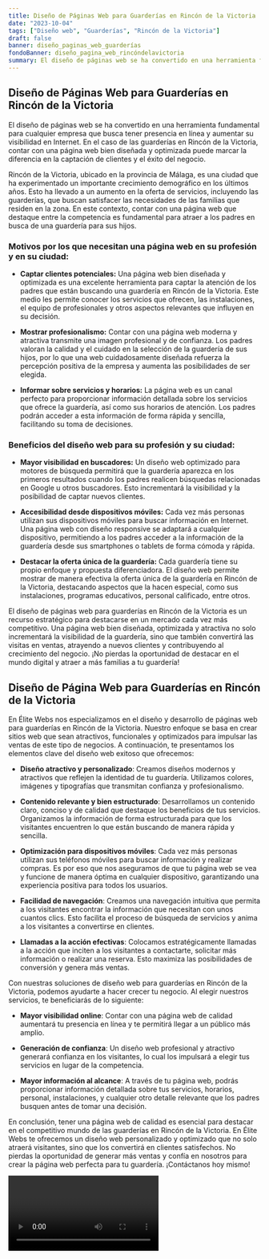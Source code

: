 ```yaml
---
title: Diseño de Páginas Web para Guarderías en Rincón de la Victoria
date: "2023-10-04"
tags: ["Diseño web", "Guarderías", "Rincón de la Victoria"]
draft: false
banner: diseño_paginas_web_guarderías
fondoBanner: diseño_pagina_web_rincóndelavictoria
summary: El diseño de páginas web se ha convertido en una herramienta fundamental para cualquier empresa que busca tener presencia en línea y aumentar su visibilidad en Internet. En el caso de las guarderías en Rincón de la Victoria, contar con una página web bien diseñada y optimizada puede marcar la diferencia en la captación de clientes y el éxito del negocio.
---
```



## Diseño de Páginas Web para Guarderías en Rincón de la Victoria

El diseño de páginas web se ha convertido en una herramienta fundamental para cualquier empresa que busca tener presencia en línea y aumentar su visibilidad en Internet. En el caso de las guarderías en Rincón de la Victoria, contar con una página web bien diseñada y optimizada puede marcar la diferencia en la captación de clientes y el éxito del negocio.

Rincón de la Victoria, ubicado en la provincia de Málaga, es una ciudad que ha experimentado un importante crecimiento demográfico en los últimos años. Esto ha llevado a un aumento en la oferta de servicios, incluyendo las guarderías, que buscan satisfacer las necesidades de las familias que residen en la zona. En este contexto, contar con una página web que destaque entre la competencia es fundamental para atraer a los padres en busca de una guardería para sus hijos.

### Motivos por los que necesitan una página web en su profesión y en su ciudad:

- **Captar clientes potenciales:** Una página web bien diseñada y optimizada es una excelente herramienta para captar la atención de los padres que están buscando una guardería en Rincón de la Victoria. Este medio les permite conocer los servicios que ofrecen, las instalaciones, el equipo de profesionales y otros aspectos relevantes que influyen en su decisión.

- **Mostrar profesionalismo:** Contar con una página web moderna y atractiva transmite una imagen profesional y de confianza. Los padres valoran la calidad y el cuidado en la selección de la guardería de sus hijos, por lo que una web cuidadosamente diseñada refuerza la percepción positiva de la empresa y aumenta las posibilidades de ser elegida.

- **Informar sobre servicios y horarios:** La página web es un canal perfecto para proporcionar información detallada sobre los servicios que ofrece la guardería, así como sus horarios de atención. Los padres podrán acceder a esta información de forma rápida y sencilla, facilitando su toma de decisiones.

### Beneficios del diseño web para su profesión y su ciudad:

- **Mayor visibilidad en buscadores:** Un diseño web optimizado para motores de búsqueda permitirá que la guardería aparezca en los primeros resultados cuando los padres realicen búsquedas relacionadas en Google u otros buscadores. Esto incrementará la visibilidad y la posibilidad de captar nuevos clientes.

- **Accesibilidad desde dispositivos móviles:** Cada vez más personas utilizan sus dispositivos móviles para buscar información en Internet. Una página web con diseño responsive se adaptará a cualquier dispositivo, permitiendo a los padres acceder a la información de la guardería desde sus smartphones o tablets de forma cómoda y rápida.

- **Destacar la oferta única de la guardería:** Cada guardería tiene su propio enfoque y propuesta diferenciadora. El diseño web permite mostrar de manera efectiva la oferta única de la guardería en Rincón de la Victoria, destacando aspectos que la hacen especial, como sus instalaciones, programas educativos, personal calificado, entre otros.

El diseño de páginas web para guarderías en Rincón de la Victoria es un recurso estratégico para destacarse en un mercado cada vez más competitivo. Una página web bien diseñada, optimizada y atractiva no solo incrementará la visibilidad de la guardería, sino que también convertirá las visitas en ventas, atrayendo a nuevos clientes y contribuyendo al crecimiento del negocio. ¡No pierdas la oportunidad de destacar en el mundo digital y atraer a más familias a tu guardería!

<GifSeo />

<Cta />

## Diseño de Página Web para Guarderías en Rincón de la Victoria

En Élite Webs nos especializamos en el diseño y desarrollo de páginas web para guarderías en Rincón de la Victoria. Nuestro enfoque se basa en crear sitios web que sean atractivos, funcionales y optimizados para impulsar las ventas de este tipo de negocios. A continuación, te presentamos los elementos clave del diseño web exitoso que ofrecemos:

- **Diseño atractivo y personalizado**: Creamos diseños modernos y atractivos que reflejen la identidad de tu guardería. Utilizamos colores, imágenes y tipografías que transmitan confianza y profesionalismo.

- **Contenido relevante y bien estructurado**: Desarrollamos un contenido claro, conciso y de calidad que destaque los beneficios de tus servicios. Organizamos la información de forma estructurada para que los visitantes encuentren lo que están buscando de manera rápida y sencilla.

- **Optimización para dispositivos móviles**: Cada vez más personas utilizan sus teléfonos móviles para buscar información y realizar compras. Es por eso que nos aseguramos de que tu página web se vea y funcione de manera óptima en cualquier dispositivo, garantizando una experiencia positiva para todos los usuarios.

- **Facilidad de navegación**: Creamos una navegación intuitiva que permita a los visitantes encontrar la información que necesitan con unos cuantos clics. Esto facilita el proceso de búsqueda de servicios y anima a los visitantes a convertirse en clientes.

- **Llamadas a la acción efectivas**: Colocamos estratégicamente llamadas a la acción que inciten a los visitantes a contactarte, solicitar más información o realizar una reserva. Esto maximiza las posibilidades de conversión y genera más ventas.

Con nuestras soluciones de diseño web para guarderías en Rincón de la Victoria, podemos ayudarte a hacer crecer tu negocio. Al elegir nuestros servicios, te beneficiarás de lo siguiente:

- **Mayor visibilidad online**: Contar con una página web de calidad aumentará tu presencia en línea y te permitirá llegar a un público más amplio.

- **Generación de confianza**: Un diseño web profesional y atractivo generará confianza en los visitantes, lo cual los impulsará a elegir tus servicios en lugar de la competencia.

- **Mayor información al alcance**: A través de tu página web, podrás proporcionar información detallada sobre tus servicios, horarios, personal, instalaciones, y cualquier otro detalle relevante que los padres busquen antes de tomar una decisión.

En conclusión, tener una página web de calidad es esencial para destacar en el competitivo mundo de las guarderías en Rincón de la Victoria. En Élite Webs te ofrecemos un diseño web personalizado y optimizado que no solo atraerá visitantes, sino que los convertirá en clientes satisfechos. No pierdas la oportunidad de generar más ventas y confía en nosotros para crear la página web perfecta para tu guardería. ¡Contáctanos hoy mismo!

<Video />

<CtaBot job="Guarderías" city="Rincón de la Victoria" />

<Gmaps query="Rincón de la Victoria+españa+maps" />
